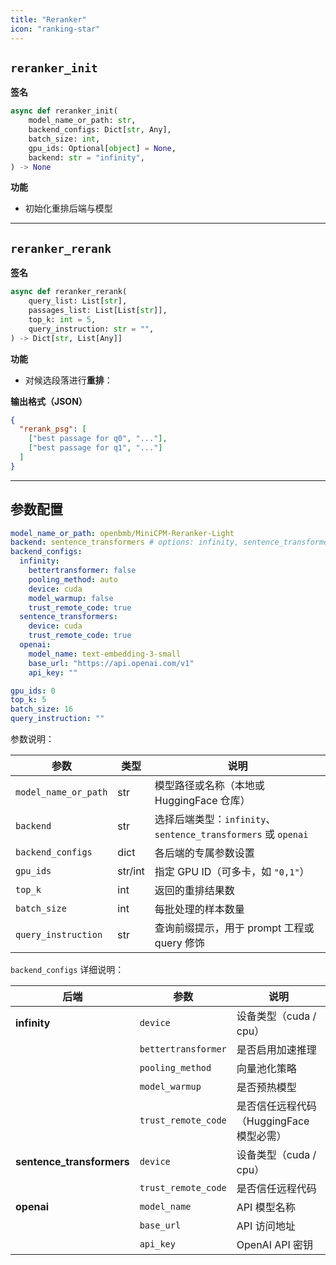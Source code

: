 ```yaml
---
title: "Reranker"
icon: "ranking-star"
---
```


## `reranker_init`

**签名**  
```python
async def reranker_init(
    model_name_or_path: str,
    backend_configs: Dict[str, Any],
    batch_size: int,
    gpu_ids: Optional[object] = None,
    backend: str = "infinity",
) -> None
```

**功能**  
- 初始化重排后端与模型

---

## `reranker_rerank`

**签名**  
```python
async def reranker_rerank(
    query_list: List[str],
    passages_list: List[List[str]],
    top_k: int = 5,
    query_instruction: str = "",
) -> Dict[str, List[Any]]
```

**功能**  
- 对候选段落进行**重排**：

**输出格式（JSON）**  
```json
{
  "rerank_psg": [
    ["best passage for q0", "..."],
    ["best passage for q1", "..."]
  ]
}
```

---

## 参数配置

```yaml servers/reranker/parameter.yaml icon="/images/yaml.svg"
model_name_or_path: openbmb/MiniCPM-Reranker-Light
backend: sentence_transformers # options: infinity, sentence_transformers, openai
backend_configs:
  infinity:
    bettertransformer: false
    pooling_method: auto
    device: cuda
    model_warmup: false
    trust_remote_code: true
  sentence_transformers:
    device: cuda
    trust_remote_code: true
  openai:
    model_name: text-embedding-3-small
    base_url: "https://api.openai.com/v1"
    api_key: ""

gpu_ids: 0
top_k: 5
batch_size: 16
query_instruction: ""
```

参数说明：

| 参数 | 类型 | 说明 |
|------|------|------|
| `model_name_or_path` | str | 模型路径或名称（本地或 HuggingFace 仓库） |
| `backend` | str | 选择后端类型：`infinity`、`sentence_transformers` 或 `openai` |
| `backend_configs` | dict | 各后端的专属参数设置 |
| `gpu_ids` | str/int | 指定 GPU ID（可多卡，如 `"0,1"`） |
| `top_k` | int | 返回的重排结果数 |
| `batch_size` | int | 每批处理的样本数量 |
| `query_instruction` | str | 查询前缀提示，用于 prompt 工程或 query 修饰 |

`backend_configs` 详细说明：

| 后端 | 参数 | 说明 |
|------|------|------|
| **infinity** | `device` | 设备类型（cuda / cpu） |
|  | `bettertransformer` | 是否启用加速推理 |
|  | `pooling_method` | 向量池化策略 |
|  | `model_warmup` | 是否预热模型 |
|  | `trust_remote_code` | 是否信任远程代码（HuggingFace 模型必需） |
| **sentence_transformers** | `device` | 设备类型（cuda / cpu） |
|  | `trust_remote_code` | 是否信任远程代码 |
| **openai** | `model_name` | API 模型名称 |
|  | `base_url` | API 访问地址 |
|  | `api_key` | OpenAI API 密钥 |
